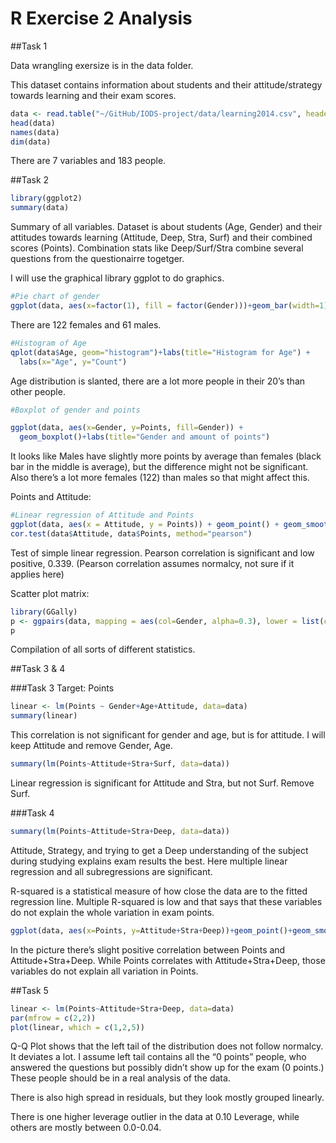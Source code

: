 # R Exercise 2 Analysis

##Task 1

Data wrangling exersize is in the data folder.

This dataset contains information about students and their attitude/strategy towards learning and their exam scores.
```r
data <- read.table("~/GitHub/IODS-project/data/learning2014.csv", header = TRUE, sep = ",")
head(data)
names(data)
dim(data)
```

There are 7 variables and 183 people. 

##Task 2
```r
library(ggplot2)
summary(data)
```

Summary of all variables. Dataset is about students (Age, Gender) and their attitudes towards learning (Attitude, Deep, Stra, Surf) and their combined scores (Points). Combination stats like Deep/Surf/Stra combine several questions from the questionairre togetger.

I will use the graphical library ggplot to do graphics.

```r
#Pie chart of gender
ggplot(data, aes(x=factor(1), fill = factor(Gender)))+geom_bar(width=1)+coord_polar(theta="y")+theme_void()+labs(title="Gender")
```

There are 122 females and 61 males.

```r
#Histogram of Age
qplot(data$Age, geom="histogram")+labs(title="Histogram for Age") +
  labs(x="Age", y="Count")
```

Age distribution is slanted, there are a lot more people in their 20's than other people.

```r
#Boxplot of gender and points

ggplot(data, aes(x=Gender, y=Points, fill=Gender)) + 
  geom_boxplot()+labs(title="Gender and amount of points")
```

It looks like Males have slightly more points by average than females (black bar in the middle is average), but the difference might not be significant. Also there's a lot more females (122) than males so that might affect this.

Points and Attitude:

```r
#Linear regression of Attitude and Points
ggplot(data, aes(x = Attitude, y = Points)) + geom_point() + geom_smooth(method="lm")+labs(title="Linear regression of attitude and points")
cor.test(data$Attitude, data$Points, method="pearson")
```

Test of simple linear regression. Pearson correlation is significant and low positive, 0.339. (Pearson correlation assumes normalcy, not sure if it applies here)


Scatter plot matrix:
```r
library(GGally)
p <- ggpairs(data, mapping = aes(col=Gender, alpha=0.3), lower = list(combo = wrap("facethist", bins = 20)))
p
```

Compilation of all sorts of different statistics.

##Task 3 & 4

###Task 3
Target: Points

```r
linear <- lm(Points ~ Gender+Age+Attitude, data=data)
summary(linear)
```


This correlation is not significant for gender and age, but is for attitude. I will keep Attitude and remove Gender, Age.


```r
summary(lm(Points~Attitude+Stra+Surf, data=data))
```


Linear regression is significant for Attitude and Stra, but not Surf. Remove Surf.

###Task 4

```r
summary(lm(Points~Attitude+Stra+Deep, data=data))
```

Attitude, Strategy, and trying to get a Deep understanding of the subject during studying explains exam results the best. Here multiple linear regression and all subregressions are significant. 

R-squared is a statistical measure of how close the data are to the fitted regression line. Multiple R-squared is low and that says that these variables do not explain the whole variation in exam points.


```r
ggplot(data, aes(x=Points, y=Attitude+Stra+Deep))+geom_point()+geom_smooth(method="lm")+labs(title="Linear regression of  points and attitude+stra+deep")
```

In the picture there's slight positive correlation between Points and Attitude+Stra+Deep. While Points correlates with Attitude+Stra+Deep, those variables do not explain all variation in Points.

##Task 5

```r
linear <- lm(Points~Attitude+Stra+Deep, data=data)
par(mfrow = c(2,2))
plot(linear, which = c(1,2,5))
```

Q-Q Plot shows that the left tail of the distribution does not follow normalcy. It deviates a lot. I assume left tail contains all the "0 points" people, who answered the questions but possibly didn't show up for the exam (0 points.) These people should be in a real analysis of the data.

There is also high spread in residuals, but they look mostly grouped linearly.

There is one higher leverage outlier in the data at 0.10 Leverage, while others are mostly between 0.0-0.04.